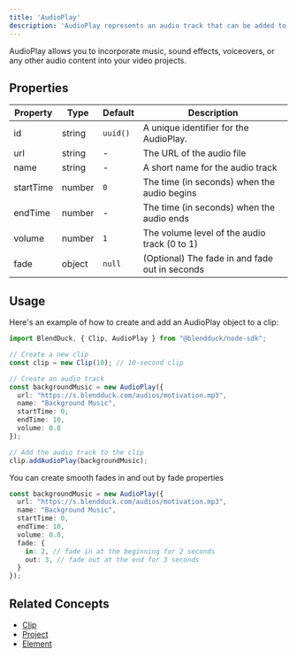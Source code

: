 ```yaml
---
title: 'AudioPlay'
description: 'AudioPlay represents an audio track that can be added to a clip or specific Elements'
---
```


AudioPlay allows you to incorporate music, sound effects, voiceovers, or any other audio content into your video projects.

## Properties

| Property | Type | Default | Description |
|------|------|-------------|------|
| id | string | `uuid()` | A unique identifier for the AudioPlay. |
| url | string | - | The URL of the audio file |
| name | string | - | A short name for the audio track |
| startTime | number | `0` | The time (in seconds) when the audio begins |
| endTime | number | - | The time (in seconds) when the audio ends |
| volume | number | `1` | The volume level of the audio track (0 to 1) |
| fade | object | `null` | (Optional) The fade in and fade out in seconds|

## Usage

Here's an example of how to create and add an AudioPlay object to a clip:

```typescript
import BlendDuck, { Clip, AudioPlay } from "@blendduck/node-sdk";

// Create a new clip
const clip = new Clip(10); // 10-second clip

// Create an audio track
const backgroundMusic = new AudioPlay({
  url: "https://s.blendduck.com/audios/motivation.mp3",
  name: "Background Music",
  startTime: 0,
  endTime: 10,
  volume: 0.8
});

// Add the audio track to the clip
clip.addAudioPlay(backgroundMusic);
```

You can create smooth fades in and out by fade properties

```typescript
const backgroundMusic = new AudioPlay({
  url: "https://s.blendduck.com/audios/motivation.mp3",
  name: "Background Music",
  startTime: 0,
  endTime: 10,
  volume: 0.8,
  fade: {
    in: 2, // fade in at the beginning for 2 seconds
    out: 3, // fade out at the end for 3 seconds
  }
});
```

## Related Concepts

- [Clip](/concepts/clip)
- [Project](/concepts/project)
- [Element](/concepts/element)